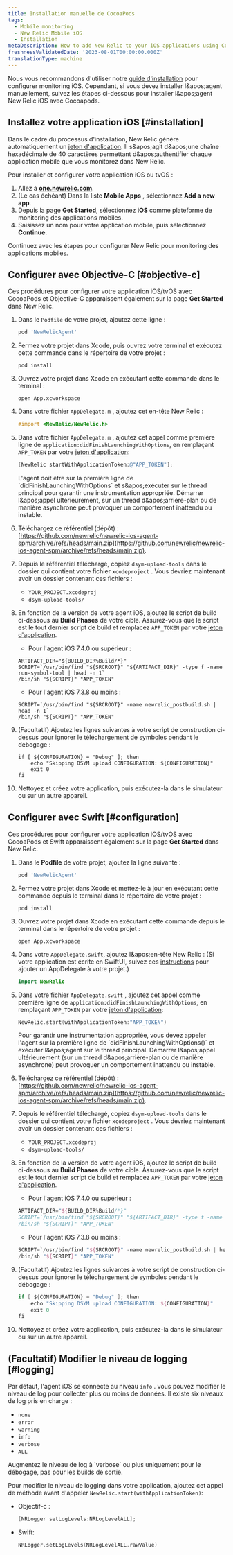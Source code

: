 ```yaml
---
title: Installation manuelle de CocoaPods
tags:
  - Mobile monitoring
  - New Relic Mobile iOS
  - Installation
metaDescription: How to add New Relic to your iOS applications using Cocoapods.
freshnessValidatedDate: '2023-08-01T00:00:00.000Z'
translationType: machine
---
```


Nous vous recommandons d'utiliser notre [guide d'installation](https://onenr.io/0qwLv87gkj5) pour configurer monitoring iOS. Cependant, si vous devez installer l&amp;apos;agent manuellement, suivez les étapes ci-dessous pour installer l&amp;apos;agent New Relic iOS avec Cocoapods.

## Installez votre application iOS [#installation]

Dans le cadre du processus d'installation, New Relic génère automatiquement un [jeton d'application](/docs/mobile-apps/viewing-your-application-token). Il s&amp;apos;agit d&amp;apos;une chaîne hexadécimale de 40 caractères permettant d&amp;apos;authentifier chaque application mobile que vous monitorez dans New Relic.

Pour installer et configurer votre application iOS ou tvOS :

1. Allez à <DNT>**[one.newrelic.com](https://one.newrelic.com/all-capabilities)**</DNT>.
2. (Le cas échéant) Dans la liste <DNT>**Mobile Apps**</DNT> , sélectionnez <DNT>**Add a new app**</DNT>.
3. Depuis la page <DNT>**Get Started**</DNT>, sélectionnez <DNT>**iOS**</DNT> comme plateforme de monitoring des applications mobiles.
4. Saisissez un nom pour votre application mobile, puis sélectionnez <DNT>**Continue**</DNT>.

Continuez avec les étapes pour configurer New Relic pour monitoring des applications mobiles.

## Configurer avec Objective-C [#objective-c]

Ces procédures pour configurer votre application iOS/tvOS avec CocoaPods et Objective-C apparaissent également sur la page <DNT>**Get Started**</DNT> dans New Relic.

1. Dans le `Podfile` de votre projet, ajoutez cette ligne :

   ```ruby
   pod 'NewRelicAgent'
   ```

2. Fermez votre projet dans Xcode, puis ouvrez votre terminal et exécutez cette commande dans le répertoire de votre projet :

   ```shell
   pod install
   ```

3. Ouvrez votre projet dans Xcode en exécutant cette commande dans le terminal :

   ```shell
   open App.xcworkspace
   ```

4. Dans votre fichier `AppDelegate.m` , ajoutez cet en-tête New Relic :

   ```objectivec
   #import <NewRelic/NewRelic.h>
   ```

5. Dans votre fichier `AppDelegate.m` , ajoutez cet appel comme première ligne de `application:didFinishLaunchingWithOptions`, en remplaçant `APP_TOKEN` par votre [jeton d'application](/docs/mobile-apps/viewing-your-application-token):

   ```objectivec
   [NewRelic startWithApplicationToken:@"APP_TOKEN"];
   ```

   <Callout variant="important">
     L'agent doit être sur la première ligne de `didFinishLaunchingWithOptions` et s&amp;apos;exécuter sur le thread principal pour garantir une instrumentation appropriée. Démarrer l&amp;apos;appel ultérieurement, sur un thread d&amp;apos;arrière-plan ou de manière asynchrone peut provoquer un comportement inattendu ou instable.
   </Callout>

6. Téléchargez ce référentiel (dépôt) : [https://github.com/newrelic/newrelic-ios-agent-spm/archive/refs/heads/main.zip](https://github.com/newrelic/newrelic-ios-agent-spm/archive/refs/heads/main.zip).

7. Depuis le référentiel téléchargé, copiez `dsym-upload-tools` dans le dossier qui contient votre fichier `xcodeproject` . Vous devriez maintenant avoir un dossier contenant ces fichiers :

   * `YOUR_PROJECT.xcodeproj`
   * `dsym-upload-tools/`

8. En fonction de la version de votre agent iOS, ajoutez le script de build ci-dessous au <DNT>**Build Phases**</DNT> de votre cible. Assurez-vous que le script est le tout dernier script de build et remplacez `APP_TOKEN` par votre [jeton d'application](/docs/mobile-apps/viewing-your-application-token).

   * Pour l'agent iOS 7.4.0 ou supérieur :

   ```shell
   ARTIFACT_DIR="${BUILD_DIR%Build/*}"
   SCRIPT=`/usr/bin/find "${SRCROOT}" "${ARTIFACT_DIR}" -type f -name run-symbol-tool | head -n 1`
   /bin/sh "${SCRIPT}" "APP_TOKEN"
   ```

   * Pour l'agent iOS 7.3.8 ou moins :

   ```shell
   SCRIPT=`/usr/bin/find "${SRCROOT}" -name newrelic_postbuild.sh | head -n 1`
   /bin/sh "${SCRIPT}" "APP_TOKEN"
   ```

9. (Facultatif) Ajoutez les lignes suivantes à votre script de construction ci-dessus pour ignorer le téléchargement de symboles pendant le débogage :

   ```shell
   if [ ${CONFIGURATION} = "Debug" ]; then
       echo "Skipping DSYM upload CONFIGURATION: ${CONFIGURATION}"
       exit 0
   fi
   ```

10. Nettoyez et créez votre application, puis exécutez-la dans le simulateur ou sur un autre appareil.

## Configurer avec Swift [#configuration]

Ces procédures pour configurer votre application iOS/tvOS avec CocoaPods et Swift apparaissent également sur la page <DNT>**Get Started**</DNT> dans New Relic.

1. Dans le <DNT>**Podfile**</DNT> de votre projet, ajoutez la ligne suivante :

   ```ruby
   pod 'NewRelicAgent'
   ```

2. Fermez votre projet dans Xcode et mettez-le à jour en exécutant cette commande depuis le terminal dans le répertoire de votre projet :

   ```shell
   pod install
   ```

3. Ouvrez votre projet dans Xcode en exécutant cette commande depuis le terminal dans le répertoire de votre projet :

   ```shell
   open App.xcworkspace
   ```

4. Dans votre `AppDelegate.swift`, ajoutez l&amp;apos;en-tête New Relic : (Si votre application est écrite en SwiftUI, suivez ces [instructions](/docs/mobile-monitoring/new-relic-mobile-ios/troubleshoot/swiftui-appdelegate) pour ajouter un AppDelegate à votre projet.)

   ```swift
   import NewRelic
   ```

5. Dans votre fichier `AppDelegate.swift` , ajoutez cet appel comme première ligne de `application:didFinishLaunchingWithOptions`, en remplaçant `APP_TOKEN` par votre [jeton d'application](/docs/mobile-apps/viewing-your-application-token):

   ```swift
   NewRelic.start(withApplicationToken:"APP_TOKEN")
   ```

   <Callout variant="important">
     Pour garantir une instrumentation appropriée, vous devez appeler l'agent sur la première ligne de `didFinishLaunchingWithOptions()` et exécuter l&amp;apos;agent sur le thread principal. Démarrer l&amp;apos;appel ultérieurement (sur un thread d&amp;apos;arrière-plan ou de manière asynchrone) peut provoquer un comportement inattendu ou instable.
   </Callout>

6. Téléchargez ce référentiel (dépôt) : [https://github.com/newrelic/newrelic-ios-agent-spm/archive/refs/heads/main.zip](https://github.com/newrelic/newrelic-ios-agent-spm/archive/refs/heads/main.zip).

7. Depuis le référentiel téléchargé, copiez `dsym-upload-tools` dans le dossier qui contient votre fichier `xcodeproject` . Vous devriez maintenant avoir un dossier contenant ces fichiers :

   * `YOUR_PROJECT.xcodeproj`
   * `dsym-upload-tools/`

8. En fonction de la version de votre agent iOS, ajoutez le script de build ci-dessous au <DNT>**Build Phases**</DNT> de votre cible. Assurez-vous que le script est le tout dernier script de build et remplacez `APP_TOKEN` par votre [jeton d'application](/docs/mobile-apps/viewing-your-application-token).

   * Pour l'agent iOS 7.4.0 ou supérieur :

   ```swift
   ARTIFACT_DIR="${BUILD_DIR%Build/*}"
   SCRIPT=`/usr/bin/find "${SRCROOT}" "${ARTIFACT_DIR}" -type f -name run-symbol-tool | head -n 1`
   /bin/sh "${SCRIPT}" "APP_TOKEN"
   ```

   * Pour l'agent iOS 7.3.8 ou moins :

   ```swift
   SCRIPT=`/usr/bin/find "${SRCROOT}" -name newrelic_postbuild.sh | head -n 1`
   /bin/sh "${SCRIPT}" "APP_TOKEN"
   ```

9. (Facultatif) Ajoutez les lignes suivantes à votre script de construction ci-dessus pour ignorer le téléchargement de symboles pendant le débogage :

   ```swift
   if [ ${CONFIGURATION} = "Debug" ]; then
       echo "Skipping DSYM upload CONFIGURATION: ${CONFIGURATION}"
       exit 0
   fi
   ```

10. Nettoyez et créez votre application, puis exécutez-la dans le simulateur ou sur un autre appareil.

<InstallFeedback />

## (Facultatif) Modifier le niveau de logging [#logging]

Par défaut, l'agent iOS se connecte au niveau `info` . vous pouvez modifier le niveau de log pour collecter plus ou moins de données. Il existe six niveaux de log pris en charge :

* `none`
* `error`
* `warning`
* `info`
* `verbose`
* `ALL`

<Callout variant="important">
  Augmentez le niveau de log à `verbose` ou plus uniquement pour le débogage, pas pour les builds de sortie.
</Callout>

Pour modifier le niveau de logging dans votre application, ajoutez cet appel de méthode avant d'appeler `NewRelic.start(withApplicationToken)`:

* Objectif-c :

  ```objectivec
  [NRLogger setLogLevels:NRLogLevelALL];
  ```

* Swift:

  ```swift
  NRLogger.setLogLevels(NRLogLevelALL.rawValue)
  ```